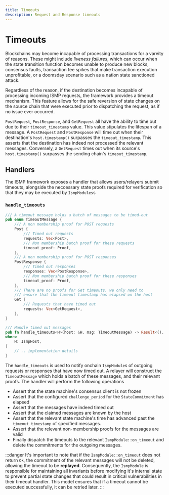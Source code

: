 ```yaml
---
title: Timeouts
description: Request and Response timeouts
---
```


# Timeouts

Blockchains may become incapable of processing transactions for a vareity of reasons. These might include _liveness failures_, which can occur when the state transition function becomes unable to produce new blocks, consensus faults, transaction fee spikes that make transaction execution unprofitable, or a doomsday scenario such as a nation state sanctioned attack.

Regardless of the reason, if the destination becomes incapable of processing incoming ISMP requests, the framework provides a timeout mechanism. This feature allows for the safe reversion of state changes on the source chain that were executed prior to dispatching the request, as if no issue ever occurred.

`PostRequest`, `PostResponse`, and `GetRequest` all have the ability to time out due to their `timeout_timestamp` value. This value stipulates the lifespan of a message. A `PostRequest` and `PostResponse` will time out when their destination's `host.timestamp()` surpasses the `timeout_timestamp`. This asserts that the destination has indeed not processed the relevant messages. Conversely, a `GetRequest` times out when its source's `host.timestamp()` surpasses the sending chain's `timeout_timestamp`.

## Handlers

The ISMP framework exposes a handler that allows users/relayers submit timeouts, alongside the neccessary state proofs required for verification so that they may be executed by `IsmpModules`s

### `handle_timeouts`

```rust showLineNumbers
/// A timeout message holds a batch of messages to be timed-out
pub enum TimeoutMessage {
    /// A non membership proof for POST requests
    Post {
        /// Timed out requests
        requests: Vec<Post>,
        /// Non membership batch proof for these requests
        timeout_proof: Proof,
    },
    /// A non membership proof for POST responses
    PostResponse {
        /// Timed out responses
        responses: Vec<PostResponse>,
        /// Non membership batch proof for these responses
        timeout_proof: Proof,
    },
    /// There are no proofs for Get timeouts, we only need to
    /// ensure that the timeout timestamp has elapsed on the host
    Get {
        /// Requests that have timed out
        requests: Vec<GetRequest>,
    },
}

/// Handle timed out messages
pub fn handle_timeouts<H>(host: &H, msg: TimeoutMessage) -> Result<(), Error>
where
    H: IsmpHost,
{
    // .. implementation details
}
```

The `handle_timeouts` is used to notify onchain `IsmpModule`s of outgoing requests or responses that have now timed out. A relayer will construct the `TimeoutMessage` which holds a batch of these messages, and their relevant proofs. The handler will perform the following operations

- Assert that the state machine's consensus client is not frozen
- Assert that the configured `challenge_period` for the `StateCommitment` has elapsed
- Assert that the messages have indeed timed out
- Assert that the claimed messages are known by the host
- Assert that the relevant state machine's time has advanced past the `timeout_timestamp` of specified messages.
- Assert that the relevant non-membership proofs for the messages are valid
- Finally dispatch the timeouts to the relevant `IsmpModule::on_timeout` and delete the commitments for the outgoing messages.

:::danger
It's important to note that if the `IsmpModule::on_timeout` does not return `Ok`, the commitment of the relevant messages will not be deleted, allowing the timeout to be **replayed**. Consequently, the `IsmpModule` is responsible for maintaining all invariants before modifying it's internal state to prevent partial state changes that could result in critical vulnerabilities in their timeout handler. This model ensures that if a timeout cannot be executed successfully, it can be retried later.
:::
